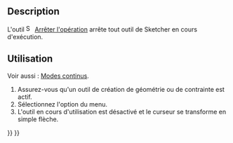 <languages/>

{{Docnav/fr
|[[Sketcher_RenderingOrder/fr|Ordre de rendu]]
|[[Sketcher_CreatePoint/fr|Point]]
|[[Sketcher_Workbench/fr|Atelier Sketcher]]
|IconL=Sketcher_RenderingOrder.svg‎
|IconR=Sketcher_CreatePoint.svg
|IconC=Workbench_Sketcher.svg
}}

{{GuiCommand/fr
|Name=Sketcher StopOperation
|Name/fr=Sketcher Arrêt de l'opération
|MenuLocation=Esquisse → Arrêter l'opération
|Workbenches=[[Sketcher_Workbench/fr|Sketcher]]
}}

==Description==

<div class="mw-translate-fuzzy">
L'outil [[Image:Sketcher_StopOperation.svg|16px]] [[Sketcher_StopOperation/fr|Arrêter l'opération]] arrête tout outil de Sketcher en cours d'exécution.
</div>

<span id="Usage"></span>
==Utilisation==

Voir aussi : [[Sketcher_Workbench/fr#Modes_continus|Modes continus]].

# Assurez-vous qu'un outil de création de géométrie ou de contrainte est actif.
# Sélectionnez l'option {{MenuCommand|Esquisse → [[Image:Sketcher_StopOperation.svg|16px]] Arrêter l'opération}} du menu.
# L'outil en cours d'utilisation est désactivé et le curseur se transforme en simple flèche.


{{Docnav/fr
|[[Sketcher_RenderingOrder/fr|Ordre de rendu]]
|[[Sketcher_CreatePoint/fr|Point]]
|[[Sketcher_Workbench/fr|Atelier Sketcher]]
|IconL=Sketcher_RenderingOrder.svg‎
|IconR=Sketcher_CreatePoint.svg
|IconC=Workbench_Sketcher.svg
}}

{{Sketcher_Tools_navi{{#translation:}}}}
{{Userdocnavi{{#translation:}}}}